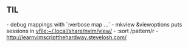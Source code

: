 == TIL ==
- debug mappings with `:verbose map ...`
- mkview &viewoptions puts sessions in [[vfile:~/.local/share/nvim/view/]]
- :sort /pattern/r
- http://learnvimscriptthehardway.stevelosh.com/
